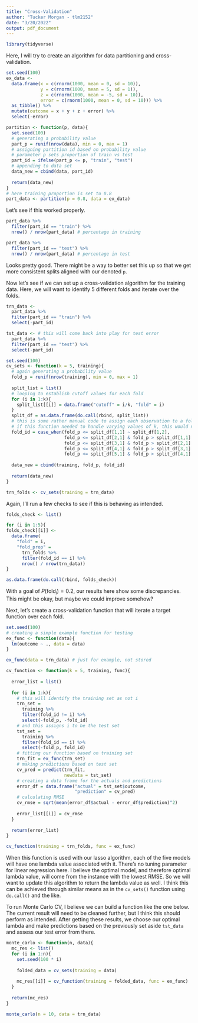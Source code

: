 ```yaml
---
title: "Cross-Validation"
author: "Tucker Morgan - tlm2152"
date: "3/20/2022"
output: pdf_document
---
```


```r
library(tidyverse)
```

Here, I will try to create an algorithm for data partitioning and cross-validation.

```r
set.seed(100)
ex_data <- 
  data.frame(x = c(rnorm(1000, mean = 0, sd = 10)),
             y = c(rnorm(1000, mean = 5, sd = 1)),
             z = c(rnorm(1000, mean = -5, sd = 10)),
             error = c(rnorm(1000, mean = 0, sd = 10))) %>% 
  as_tibble() %>% 
  mutate(outcome = x + y + z + error) %>% 
  select(-error)
```

```r
partition <- function(p, data){
  set.seed(100)
  # generating a probability value
  part_p = runif(nrow(data), min = 0, max = 1)
  # assigning partition id based on probability value
  # parameter p sets proportion of train vs test
  part_id = ifelse(part_p <= p, "train", "test")
  # appending to data set
  data_new = cbind(data, part_id)
  
  return(data_new)
}
# here training proportion is set to 0.8
part_data <- partition(p = 0.8, data = ex_data)
```

Let's see if this worked properly.

```r
part_data %>% 
  filter(part_id == "train") %>% 
  nrow() / nrow(part_data) # percentage in training

part_data %>% 
  filter(part_id == "test") %>% 
  nrow() / nrow(part_data) # percentage in test
```

Looks pretty good. There might be a way to better set this up so that we get more consistent splits aligned with our denoted `p`.

Now let's see if we can set up a cross-validation algorithm for the training data. Here, we will want to identify 5 different folds and iterate over the folds.

```r
trn_data <- 
  part_data %>% 
  filter(part_id == "train") %>% 
  select(-part_id)

tst_data <- # this will come back into play for test error
  part_data %>% 
  filter(part_id == "test") %>% 
  select(-part_id)
```

```r
set.seed(100)
cv_sets <- function(k = 5, training){
  # again generating a probability value
  fold_p = runif(nrow(training), min = 0, max = 1)
  
  split_list = list()
  # looping to establish cutoff values for each fold
  for (i in 1:k){
    split_list[[i]] = data.frame("cutoff" = i/k, "fold" = i)
  }
  split_df = as.data.frame(do.call(rbind, split_list))
  # this is some rather manual code to assign each observation to a fold
  # if this function needed to handle varying values of k, this would need to change
  fold_id = case_when(fold_p <= split_df[1,1] ~ split_df[1,2],
                      fold_p <= split_df[2,1] & fold_p > split_df[1,1] ~ split_df[2,2],
                      fold_p <= split_df[3,1] & fold_p > split_df[2,1] ~ split_df[3,2],
                      fold_p <= split_df[4,1] & fold_p > split_df[3,1] ~ split_df[4,2],
                      fold_p <= split_df[5,1] & fold_p > split_df[4,1] ~ split_df[5,2])
  
  data_new = cbind(training, fold_p, fold_id)
  
  return(data_new)
}

trn_folds <- cv_sets(training = trn_data)
```

Again, I'll run a few checks to see if this is behaving as intended.

```r
folds_check <- list()

for (i in 1:5){
folds_check[[i]] <- 
  data.frame(
    "fold" = i,
    "fold_prop" = 
      trn_folds %>% 
      filter(fold_id == i) %>% 
      nrow() / nrow(trn_data))
}

as.data.frame(do.call(rbind, folds_check))
```

With a goal of $P(\text{fold}_i) = 0.2$, our results here show some discrepancies. This might be okay, but maybe we could improve somehow?

Next, let's create a cross-validation function that will iterate a target function over each fold.

```r
set.seed(100)
# creating a simple example function for testing
ex_func <- function(data){
  lm(outcome ~ ., data = data)
}

ex_func(data = trn_data) # just for example, not stored

cv_function <- function(k = 5, training, func){
  
  error_list = list()
  
  for (i in 1:k){
    # this will identify the training set as not i
    trn_set = 
      training %>% 
      filter(fold_id != i) %>% 
      select(-fold_p, -fold_id)
    # and this assigns i to be the test set
    tst_set =
      training %>% 
      filter(fold_id == i) %>% 
      select(-fold_p, fold_id)
    # fitting our function based on training set
    trn_fit = ex_func(trn_set)
    # making predictions based on test set
    cv_pred = predict(trn_fit,
                      newdata = tst_set)
    # creating a data frame for the actuals and predictions
    error_df = data.frame("actual" = tst_set$outcome,
                          "prediction" = cv_pred)
    # calculating RMSE
    cv_rmse = sqrt(mean(error_df$actual - error_df$prediction)^2)
    
    error_list[[i]] = cv_rmse
  }
  
  return(error_list)
}

cv_function(training = trn_folds, func = ex_func)
```

When this function is used with our lasso algorithm, each of the five models will have one lambda value associated with it. There's no tuning parameter for linear regression here. I believe the optimal model, and therefore optimal lambda value, will come from the instance with the lowest RMSE. So we will want to update this algorithm to return the lambda value as well. I think this can be achieved through similar means as in the `cv_sets()` function using `do.call()` and the like.

To run Monte Carlo CV, I believe we can build a function like the one below. The current result will need to be cleaned further, but I think this should perform as intended. After getting these results, we choose our optimal lambda and make predictions based on the previously set aside `tst_data` and assess our test error from there.

```r
monte_carlo <- function(n, data){
  mc_res <- list()
  for (i in 1:n){
    set.seed(100 * i)
    
    folded_data = cv_sets(training = data)
    
    mc_res[[i]] = cv_function(training = folded_data, func = ex_func)
  }
  
  return(mc_res)
}

monte_carlo(n = 10, data = trn_data)
```